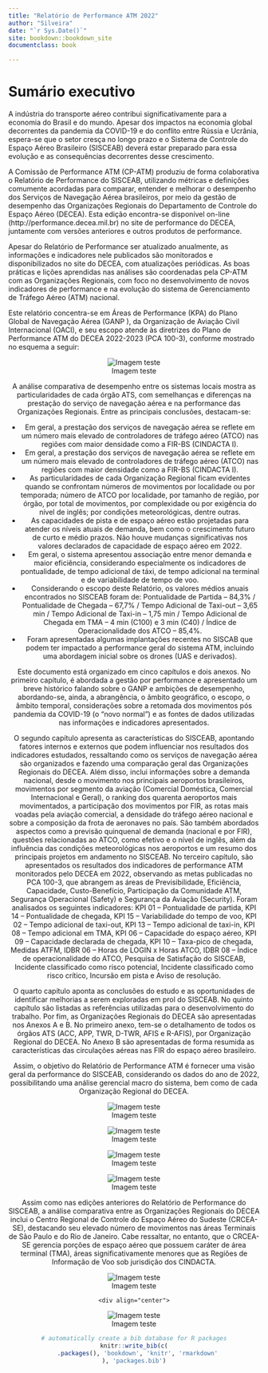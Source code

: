```yaml
--- 
title: "Relatório de Performance ATM 2022"
author: "Silveira"
date: "`r Sys.Date()`"
site: bookdown::bookdown_site
documentclass: book

---
```


# Sumário executivo


A indústria do transporte aéreo contribui significativamente para a economia do Brasil e do mundo. Apesar dos impactos na economia global decorrentes da pandemia da COVID-19 e do conflito entre Rússia e Ucrânia, espera-se que o setor cresça no longo prazo e o Sistema de Controle do Espaço Aéreo Brasileiro (SISCEAB) deverá estar preparado para essa evolução e as consequências decorrentes desse crescimento.

A Comissão de Performance ATM (CP-ATM) produziu de forma colaborativa o Relatório de Performance do SISCEAB, utilizando métricas e definições comumente acordadas para comparar, entender e melhorar o desempenho dos Serviços de Navegação Aérea brasileiros, por meio da gestão de desempenho das Organizações Regionais do Departamento de Controle do Espaço Aéreo (DECEA). Esta edição encontra-se disponível on-line (http://performance.decea.mil.br) no site de performance do DECEA, juntamente com versões anteriores e outros produtos de performance.

Apesar do Relatório de Performance ser atualizado anualmente, as informações e indicadores nele publicados são monitorados e disponibilizados no site do DECEA, com atualizações periódicas. As boas práticas e lições aprendidas nas análises são coordenadas pela CP-ATM com as Organizações Regionais, com foco no desenvolvimento de novos indicadores de performance e na evolução do sistema de Gerenciamento de Tráfego Aéreo (ATM) nacional.

Este relatório concentra-se em Áreas de Performance (KPA) do Plano Global de Navegação Aérea (GANP ), da Organização de Aviação Civil Internacional (OACI), e seu escopo atende às diretrizes do Plano de Performance ATM do DECEA 2022-2023 (PCA 100-3), conforme mostrado no esquema a seguir:

<div align="center">
![Imagem teste](imagens/fig1.jpg)
 
 A análise comparativa de desempenho entre os sistemas locais mostra as particularidades de cada órgão ATS, com semelhanças e diferenças na prestação do serviço de navegação aérea e na performance das Organizações Regionais. Entre as principais conclusões, destacam-se:
 
 - Em geral, a prestação dos serviços de navegação aérea se reflete em um número mais elevado de controladores de tráfego aéreo (ATCO) nas regiões com maior densidade como a FIR-BS (CINDACTA I).
 - Em geral, a prestação dos serviços de navegação aérea se reflete em um número mais elevado de controladores de tráfego aéreo (ATCO) nas regiões com maior densidade como a FIR-BS (CINDACTA I).
 - As particularidades de cada Organização Regional ficam evidentes quando se confrontam números de movimentos por localidade ou por temporada; número de ATCO por localidade, por tamanho de região, por órgão, por total de movimentos, por complexidade ou por exigência do nível de inglês; por condições meteorológicas, dentre outras.
 - As capacidades de pista e de espaço aéreo estão projetadas para atender os níveis atuais de demanda, bem como o crescimento futuro de curto e médio prazos. Não houve mudanças significativas nos valores declarados de capacidade de espaço aéreo em 2022.
- Em geral, o sistema apresentou associação entre menor demanda e maior eficiência, considerando especialmente os indicadores de pontualidade, de tempo adicional de táxi, de tempo adicional na terminal e de variabilidade de tempo de voo.
- Considerando o escopo deste Relatório, os valores médios anuais encontrados no SISCEAB foram de: Pontualidade de Partida – 84,3% / Pontualidade de Chegada – 67,7% / Tempo Adicional de Taxi-out – 3,65 min / Tempo Adicional de Taxi-in – 1,75 min / Tempo Adicional de Chegada em TMA – 4 min (C100) e 3 min (C40) / Índice de Operacionalidade dos ATCO – 85,4%.
- Foram apresentadas algumas implantações recentes no SISCAB que podem ter impactado a performance geral do sistema ATM, incluindo uma abordagem inicial sobre os drones (UAS e derivados).

Este documento está organizado em cinco capítulos e dois anexos. No primeiro capítulo, é abordada a gestão por performance e apresentado um breve histórico falando sobre o GANP e ambições de desempenho, abordando-se, ainda, a abrangência, o âmbito geográfico, o escopo, o âmbito temporal, considerações sobre a retomada dos movimentos pós pandemia da COVID-19 (o “novo normal”) e as fontes de dados utilizadas nas informações e indicadores apresentados.

O segundo capítulo apresenta as características do SISCEAB, apontando fatores internos e externos que podem influenciar nos resultados dos indicadores estudados, ressaltando como os serviços de navegação aérea são organizados e fazendo uma comparação geral das Organizações Regionais do DECEA. Além disso, inclui informações sobre a demanda nacional, desde o movimento nos principais aeroportos brasileiros, movimentos por segmento da aviação (Comercial Doméstica, Comercial Internacional e Geral), o ranking dos quarenta aeroportos mais movimentados, a participação dos movimentos por FIR, as rotas mais voadas pela aviação comercial, a densidade do tráfego aéreo nacional e sobre a composição da frota de aeronaves no país. São também abordados aspectos como a previsão quinquenal de demanda (nacional e por FIR), questões relacionadas ao ATCO, como efetivo e o nível de inglês, além da influência das condições meteorológicas nos aeroportos e um resumo dos principais projetos em andamento no SISCEAB.
No terceiro capítulo, são apresentados os resultados dos indicadores de performance ATM monitorados pelo DECEA em 2022, observando as metas publicadas no PCA 100-3, que abrangem as áreas de Previsibilidade, Eficiência, Capacidade, Custo-Benefício, Participação da Comunidade ATM, Segurança Operacional (Safety) e Segurança da Aviação (Security). Foram analisados os seguintes indicadores: KPI 01 – Pontualidade de partida, KPI 14 – Pontualidade de chegada, KPI 15 – Variabilidade do tempo de voo, KPI 02 – Tempo adicional de taxi-out, KPI 13 – Tempo adicional de taxi-in, KPI 08 – Tempo adicional em TMA, KPI 06 – Capacidade do espaço aéreo, KPI 09 – Capacidade declarada de chegada, KPI 10 – Taxa-pico de chegada, Medidas ATFM, IDBR 06 – Horas de LOGIN x Horas ATCO, IDBR 08 – Índice de operacionalidade do ATCO, Pesquisa de Satisfação do SISCEAB, Incidente classificado como risco potencial, Incidente classificado como risco crítico, Incursão em pista e Aviso de resolução.

O quarto capítulo aponta as conclusões do estudo e as oportunidades de identificar melhorias a serem exploradas em prol do SISCEAB. No quinto capítulo são listadas as referências utilizadas para o desenvolvimento do trabalho. 
Por fim, as Organizações Regionais do DECEA são apresentadas nos Anexos A e B. No primeiro anexo, tem-se o detalhamento de todos os órgãos ATS (ACC, APP, TWR, D-TWR, AFIS e R-AFIS), por Organização Regional do DECEA. No Anexo B são apresentadas de forma resumida as características das circulações aéreas nas FIR do espaço aéreo brasileiro.

Assim, o objetivo do Relatório de Performance ATM é fornecer uma visão geral da performance do SISCEAB, considerando os dados do ano de 2022, possibilitando uma análise gerencial macro do sistema, bem como de cada Organização Regional do DECEA.

<div align="center">
![Imagem teste](imagens/fig2.jpg)

<div align="center">
![Imagem teste](imagens/fig3.jpg)

 <div align="center">
![Imagem teste](imagens/fig4.jpg)
 
  <div align="center">
![Imagem teste](imagens/fig5.jpg)
 
 Assim como nas edições anteriores do Relatório de Performance do SISCEAB, a análise comparativa entre as Organizações Regionais do DECEA inclui o Centro Regional de Controle do Espaço Aéreo do Sudeste (CRCEA-SE), destacando seu elevado número de movimentos nas áreas Terminais de São Paulo e do Rio de Janeiro. Cabe ressaltar, no entanto, que o CRCEA-SE gerencia porções de espaço aéreo que possuem caráter de área terminal (TMA), áreas significativamente menores que as Regiões de Informação de Voo sob jurisdição dos CINDACTA.
 
   <div align="center">
![Imagem teste](imagens/fig6.jpg)
 
    <div align="center">
![Imagem teste](imagens/fig7.jpg)
 


```r
# automatically create a bib database for R packages
knitr::write_bib(c(
  .packages(), 'bookdown', 'knitr', 'rmarkdown'
), 'packages.bib')
```
